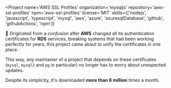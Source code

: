 
<Project
  name='AWS SSL Profiles'
  organization='mysqljs'
  repository='aws-ssl-profiles'
  npm='aws-ssl-profiles'
  license='MIT'
  skills={['nodejs', 'javascript', 'typescript', 'mysql', 'aws', 'azure', 'azuresqlDatabase', 'github', 'githubActions', 'npm']}
>

📜 Originated from a _confusion_ after **AWS** changed all its authentication certificates for **RDS** services, breaking systems that had been working perfectly for years, this project came about to unify the certificates in one place.

This way, any maintainer of a project that depends on these certificates (`mysql`, `mysql2` and `pg` in particular) no longer has to worry about unexpected updates.

Despite its simplicity, it's downloaded **more than 6 million** times a month.

</Project>
